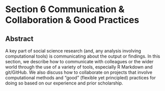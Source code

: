 # Section 6 **Communication & Collaboration & Good Practices**

## Abstract

A key part of social science research (and, any analysis involving computational tools) is communicating about the output or findings. In this section, we describe how to communicate with colleagues or the wider world through the use of a variety of tools, especially R Markdown and git/GitHub. We also discuss how to collaborate on projects that involve computational methods and “good” (flexible yet principled) practices for doing so based on our experience and prior scholarship.
